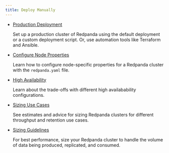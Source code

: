 ```yaml
---
title: Deploy Manually
---
```


<head>
    <meta name="title" content="Deploy Manually | Redpanda Docs"/>
    <meta name="description" content="Deploy Manually."/>
</head>

- [Production Deployment](../manual/production/)
  
    Set up a production cluster of Redpanda using the default deployment or a custom deployment script. Or, use automation tools like Terraform and Ansible.

- [Configure Node Properties](../manual/node-property-configuration)

    Learn how to configure node-specific properties for a Redpanda cluster with the `redpanda.yaml` file.

- [High Availability](../manual/high-availability)

    Learn about the trade-offs with different high availabability configurations.

- [Sizing Use Cases](../manual/sizing-use-cases)
  
    See estimates and advice for sizing Redpanda clusters for different throughput and retention use cases.

- [Sizing Guidelines](../manual/sizing)

    For best performance, size your Redpanda cluster to handle the volume of data being produced, replicated, and consumed.